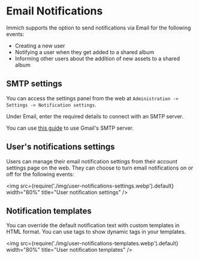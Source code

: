 # Email Notifications

Immich supports the option to send notifications via Email for the following events:

- Creating a new user
- Notifying a user when they get added to a shared album
- Informing other users about the addition of new assets to a shared album

## SMTP settings

You can access the settings panel from the web at `Administration -> Settings -> Notification settings`.

Under Email, enter the required details to connect with an SMTP server.

You can use [this guide](/docs/guides/smtp-gmail) to use Gmail's SMTP server.

## User's notifications settings

Users can manage their email notification settings from their account settings page on the web. They can choose to turn email notifications on or off for the following events:

<img src={require('./img/user-notifications-settings.webp').default} width="80%" title="User notification settings" />

## Notification templates

You can override the default notification text with custom templates in HTML format. You can use tags to show dynamic tags in your templates.

<img src={require('./img/user-notifications-templates.webp').default} width="80%" title="User notification templates" />
